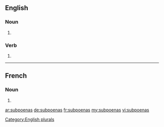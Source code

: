 {{also|subpœnas}}
==English==

===Noun===
{{head|en|noun}}

# {{plural of|subpoena|lang=en}}[[Category:English plurals]]

===Verb===
{{head|en|verb form}}

# {{en-third-person singular of|subpoena}}

----
==French==

===Noun===
{{head|fr|noun plural form|g=?}}

# {{plural of|subpoena|lang=fr}}

[[ar:subpoenas]]
[[de:subpoenas]]
[[fr:subpoenas]]
[[my:subpoenas]]
[[vi:subpoenas]]